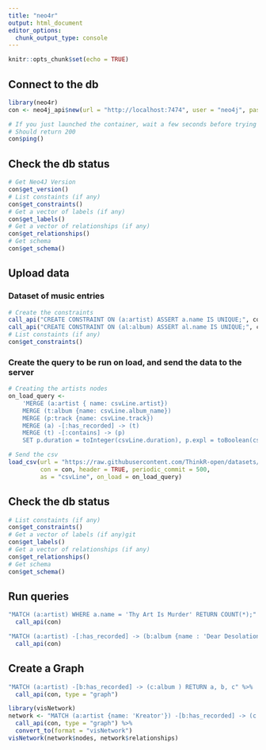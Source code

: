 ```yaml
---
title: "neo4r"
output: html_document
editor_options: 
  chunk_output_type: console
---
```


```r
knitr::opts_chunk$set(echo = TRUE)
```

## Connect to the db 

```r
library(neo4r)
con <- neo4j_api$new(url = "http://localhost:7474", user = "neo4j", password = "pouet")

# If you just launched the container, wait a few seconds before trying to connect 
# Should return 200 
con$ping()

```

## Check the db status 

```r
# Get Neo4J Version
con$get_version()
# List constaints (if any)
con$get_constraints()
# Get a vector of labels (if any)
con$get_labels()
# Get a vector of relationships (if any)
con$get_relationships()
# Get schema 
con$get_schema()
```

## Upload data

### Dataset of music entries

```r
# Create the constraints
call_api("CREATE CONSTRAINT ON (a:artist) ASSERT a.name IS UNIQUE;", con)
call_api("CREATE CONSTRAINT ON (al:album) ASSERT al.name IS UNIQUE;", con)
# List constaints (if any)
con$get_constraints()
```

### Create the query to be run on load, and send the data to the server

```r
# Creating the artists nodes
on_load_query <- 
    'MERGE (a:artist { name: csvLine.artist})
    MERGE (t:album {name: csvLine.album_name})
    MERGE (p:track {name: csvLine.track})
    MERGE (a) -[:has_recorded] -> (t)
    MERGE (t) -[:contains] -> (p)
    SET p.duration = toInteger(csvLine.duration), p.expl = toBoolean(csvLine.explicit), p.pop = csvLine.popularity' 

# Send the csv 
load_csv(url = "https://raw.githubusercontent.com/ThinkR-open/datasets/master/tracks.csv", 
         con = con, header = TRUE, periodic_commit = 500, 
         as = "csvLine", on_load = on_load_query)


```

## Check the db status 

```r
# List constaints (if any)
con$get_constraints()
# Get a vector of labels (if any)git
con$get_labels()
# Get a vector of relationships (if any)
con$get_relationships()
# Get schema 
con$get_schema()
```

## Run queries

```r
"MATCH (a:artist) WHERE a.name = 'Thy Art Is Murder' RETURN COUNT(*);" %>%
  call_api(con)
```


```r
"MATCH (a:artist) -[:has_recorded] -> (b:album {name : 'Dear Desolation'}) -[:contains] -> (t:track) RETURN t AS tracks" %>%
  call_api(con)
```


## Create a Graph 

```r
"MATCH (a:artist) -[b:has_recorded] -> (c:album ) RETURN a, b, c" %>%
  call_api(con, type = "graph")
```

```r
library(visNetwork)
network <- "MATCH (a:artist {name: 'Kreator'}) -[b:has_recorded] -> (c:album) -[d:contains] -> (e:track) RETURN *" %>%
  call_api(con, type = "graph") %>% 
  convert_to(format = "visNetwork") 
visNetwork(network$nodes, network$relationships)
```

